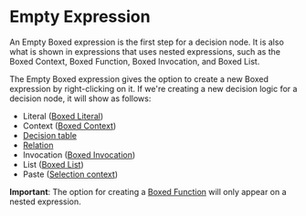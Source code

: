 
<Meta title="MDX/Empty Expression" of={EmptyExpression} />

# Empty Expression

An Empty Boxed expression is the first step for a decision node. It is also what is shown in expressions
that uses nested expressions, such as the Boxed Context, Boxed Function, Boxed Invocation, and Boxed List.

The Empty Boxed expression gives the option to create a new Boxed expression by right-clicking on it. If we're
creating a new decision logic for a decision node, it will show as follows:

- Literal ([Boxed Literal](/docs/boxed-expressions-literal--overview))
- Context ([Boxed Context](/docs/boxed-expressions-context--overview))
- [Decision table](/docs/boxed-expressions-decision-table--overview)
- [Relation](/docs/boxed-expressions-relation--overview)
- Invocation ([Boxed Invocation](/docs/boxed-expressions-invocation--overview))
- List ([Boxed List](/docs/boxed-expressions-list--overview))
- Paste ([Selection context](/docs/features-selection--overview))

**Important**: The option for creating a [Boxed Function](/docs/boxed-expressions-function--overview) will only appear on a nested expression.

<div style={{ height: "500px" }}>
  <Story of={EmptyExpression.Base} />
</div>

